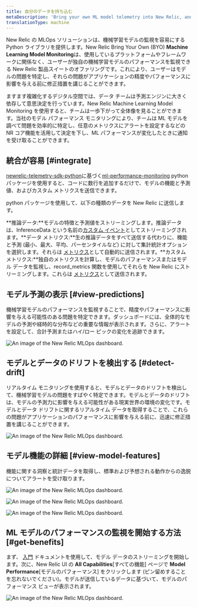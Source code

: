 ```yaml
---
title: 自分のデータを持ち込む
metaDescription: 'Bring your own ML model telemetry into New Relic, and start getting value from your ML model data in just a few minutes'
translationType: machine
---
```








New Relic の MLOps ソリューションは、機械学習モデルの監視を容易にする Python ライブラリを提供します。New Relic Bring Your Own (BYO) **Machine Learning Model Monitoring**は、使用しているプラットフォームやフレームワークに関係なく、ユーザーが独自の機械学習モデルのパフォーマンスを監視できる New Relic 製品スイートのオファリングです。これにより、ユーザーはモデルの問題を特定し、それらの問題がアプリケーションの精度やパフォーマンスに影響を与える前に修正措置を講じることができます。

ますます複雑化するデジタル空間では、データ チームは予測エンジンに大きく依存して意思決定を行っています。New Relic Machine Learning Model Monitoring を使用すると、チームは一歩下がって全体像を見ることができます。当社のモデル パフォーマンス モニタリングにより、チームは ML モデルを調べて問題を効率的に特定し、任意のメトリクスにアラートを設定するなどの NR コア機能を活用して決定を下し、ML パフォーマンスが変化したときに通知を受け取ることができます。

## 統合が容易 [#integrate]

[newrelic-telemetry-sdk-python](https://github.com/newrelic/newrelic-telemetry-sdk-python)に基づく[ml-performance-monitoring](https://github.com/newrelic-experimental/ml-performance-monitoring) python パッケージを使用すると、コードに数行を追加するだけで、モデルの機能と予測値、およびカスタム メトリクスを送信できます。

python パッケージを使用して、以下の種類のデータを New Relic に送信します。

**推論データ:**モデルの特徴と予測値をストリーミングします。推論データは、InferenceData という名前の[カスタム イベント](https://docs.newrelic.com/docs/data-apis/ingest-apis/introduction-event-api/)としてストリーミングされます。**データ メトリクス:**生の推論データをすべて送信する代わりに、機能と予測 (最小、最大、平均、パーセンタイルなど) に対して集計統計オプションを選択します。それらは [メトリクス](https://docs.newrelic.com/docs/data-apis/ingest-apis/metric-api/introduction-metric-api/)として自動的に送信されます。**カスタム メトリクス:**独自のメトリクスを計算し、モデルのパフォーマンスまたはモデル データを監視し、record_metrics 関数を使用してそれらを New Relic にストリーミングします。これらは [メトリクス](https://docs.newrelic.com/docs/data-apis/ingest-apis/metric-api/introduction-metric-api/)として送信されます。

## モデル予測の表示 [#view-predictions]

機械学習モデルのパフォーマンスを監視することで、精度やパフォーマンスに影響を与える可能性のある問題を特定できます。ダッシュボードには、全体的なモデルの予測や経時的な分布などの重要な情報が表示されます。さらに、アラートを設定して、合計予測またはハイ/ロー ピックの変化を追跡できます。

<img
  title="An image of the model performance and predictions in New Relic"
  alt="An image of the New Relic MLOps dashboard."
  src={modelperformancemonitoringPredictions}
/>

## モデルとデータのドリフトを検出する [#detect-drift]

リアルタイム モニタリングを使用すると、モデルとデータのドリフトを検出して、機械学習モデルの問題をすばやく特定できます。モデルとデータのドリフトは、モデルの予測力に影響を与える可能性がある現実世界の環境の変化です。モデルとデータ ドリフトに関するリアルタイム データを取得することで、これらの問題がアプリケーションのパフォーマンスに影響を与える前に、迅速に修正措置を講じることができます。

<img
  title="An image of the model and data drift in New Relic"
  alt="An image of the New Relic MLOps dashboard."
  src={modelperformancemonitoringPerformanceDrift}
/>

## モデル機能の詳細 [#view-model-features]

機能に関する洞察と統計データを取得し、標準および予想される動作からの逸脱についてアラートを受け取ります。

<img
  title="An image of the model features in New Relic"
  alt="An image of the New Relic MLOps dashboard."
  src={modelperformancemonitoringModelFeatures}
/>

<img
  title="An image of the feature distribution in New Relic"
  alt="An image of the New Relic MLOps dashboard."
  src={modelperformancemonitoringFeatureDistribution}
/>

<img
  title="An image of the model count, missing values, and standard deviation in New Relic"
  alt="An image of the New Relic MLOps dashboard."
  src={modelperformancemonitoringStandardDeviation}
/>

## ML モデルのパフォーマンスの監視を開始する方法 [#get-benefits]

まず、 [入門](https://docs.newrelic.com/docs/mlops/bring-your-own/getting-started-byo/) ドキュメントを使用して、モデル データのストリーミングを開始します。次に、New Relic UI の **All Capabilities**\[すべての機能] ページで **Model Performance**\[モデルのパフォーマンス] をクリックします (ピン留めすることを忘れないでください)。モデルが送信しているデータに基づいて、モデルのパフォーマンス ビューが表示されます。

<img
  title="An image of the model performance tab in the New Relic navigation menu"
  alt="An image of the New Relic MLOps dashboard."
  src={modelperformancemonitoringModelPerformanceTab}
/>
